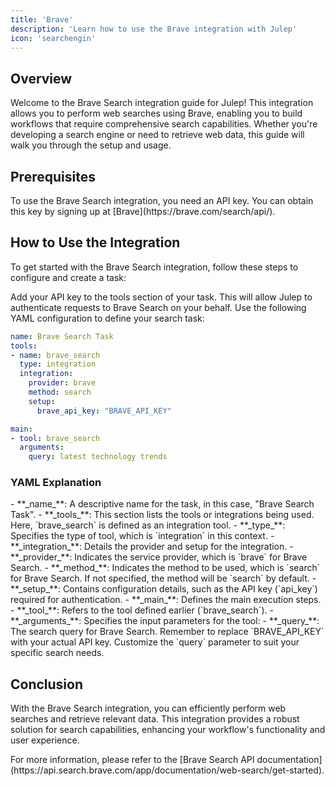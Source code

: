 ```yaml
---
title: 'Brave'
description: 'Learn how to use the Brave integration with Julep'
icon: 'searchengin'
---
```


## Overview

Welcome to the Brave Search integration guide for Julep! This integration allows you to perform web searches using Brave, enabling you to build workflows that require comprehensive search capabilities. Whether you're developing a search engine or need to retrieve web data, this guide will walk you through the setup and usage.

## Prerequisites

<Info type="info" title="API Key Required">
  To use the Brave Search integration, you need an API key. You can obtain this key by signing up at [Brave](https://brave.com/search/api/).
</Info>

## How to Use the Integration

To get started with the Brave Search integration, follow these steps to configure and create a task:

<Steps>
  <Step title="Configure Your API Key">
    Add your API key to the tools section of your task. This will allow Julep to authenticate requests to Brave Search on your behalf.
  </Step>
  <Step title="Create Task Definition">
    Use the following YAML configuration to define your search task:

```yaml Brave Search Example
name: Brave Search Task
tools:
- name: brave_search
  type: integration
  integration:
    provider: brave
    method: search
    setup:
      brave_api_key: "BRAVE_API_KEY"

main:
- tool: brave_search
  arguments:
    query: latest technology trends
```
  </Step>
</Steps>

### YAML Explanation

<AccordionGroup>
  <Accordion title="Basic Configuration">
    - **_name_**: A descriptive name for the task, in this case, "Brave Search Task".
    - **_tools_**: This section lists the tools or integrations being used. Here, `brave_search` is defined as an integration tool.
  </Accordion>

  <Accordion title="Tool Configuration">
    - **_type_**: Specifies the type of tool, which is `integration` in this context.
    - **_integration_**: Details the provider and setup for the integration.
      - **_provider_**: Indicates the service provider, which is `brave` for Brave Search.
      - **_method_**: Indicates the method to be used, which is `search` for Brave Search. If not specified, the method will be `search` by default.
      - **_setup_**: Contains configuration details, such as the API key (`api_key`) required for authentication.
  </Accordion>

  <Accordion title="Workflow Configuration">
    - **_main_**: Defines the main execution steps.
      - **_tool_**: Refers to the tool defined earlier (`brave_search`).
      - **_arguments_**: Specifies the input parameters for the tool:
        - **_query_**: The search query for Brave Search.
  </Accordion>
</AccordionGroup>

<Note>
  Remember to replace `BRAVE_API_KEY` with your actual API key. Customize the `query` parameter to suit your specific search needs.
</Note>

## Conclusion

With the Brave Search integration, you can efficiently perform web searches and retrieve relevant data. 
This integration provides a robust solution for search capabilities, enhancing your workflow's functionality and user experience.

<Tip>
  For more information, please refer to the [Brave Search API documentation](https://api.search.brave.com/app/documentation/web-search/get-started).
</Tip> 